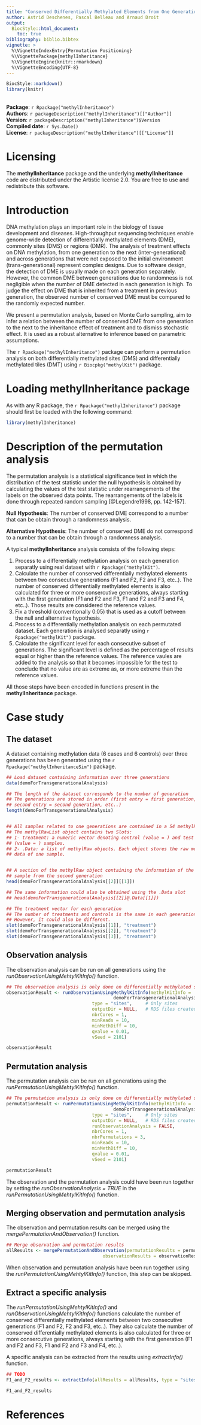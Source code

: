 ```yaml
---
title: "Conserved Differentially Methylated Elements from One Generation to the Next: Inheritance versus Randomness"
author: Astrid Deschenes, Pascal Belleau and Arnaud Droit 
output:
  BiocStyle::html_document:
    toc: true
bibliography: biblio.bibtex
vignette: >
  %\VignetteIndexEntry{Permutation Positioning}
  %\VignettePackage{methylInheritance}
  %\VignetteEngine{knitr::rmarkdown}
  %\VignetteEncoding{UTF-8}
---
```


```r
BiocStyle::markdown()
library(knitr)
```

<br />
**Package**: `r Rpackage("methylInheritance")`<br />
**Authors**: `r packageDescription("methylInheritance")[["Author"]]`<br />
**Version**: `r packageDescription("methylInheritance")$Version`<br />
**Compiled date**: `r Sys.Date()`<br />
**License**: `r packageDescription("methylInheritance")[["License"]]`<br />


# Licensing 

The **methylInheritance** package and the underlying **methylInheritance** code 
are distributed under the Artistic license 2.0. You are free to use and 
redistribute this software. 


# Introduction

DNA methylation plays an important role in the biology of tissue development 
and diseases. High-throughput sequencing techniques enable genome-wide 
detection of differentially methylated elements (DME), commonly sites (DMS) or 
regions (DMR). The analysis of treatment effects on DNA methylation, from 
one generation to the next (inter-generational) and across generations that 
were not exposed to the initial environment (trans-generational) represent 
complex designs. Due to software design, the detection of DME is usually 
made on each generation separately. However, the common DME between 
generations due to randomness is not negligible when the number of DME 
detected in each generation is high. To judge the effect on DME that is 
inherited from a treatment in previous generation, the observed number of 
conserved DME must be compared to the randomly expected number. 

We present a permutation analysis, based on Monte Carlo sampling, aim to infer 
a relation between the number of conserved DME from one generation to the next 
to the inheritance effect of treatment and to dismiss stochastic effect.  It 
is used as a robust alternative to inference based on parametric assumptions.

The `r Rpackage("methylInheritance")` package can perform a permutation 
analysis on both differentially methylated sites (DMS) and differentially 
methylated tiles (DMT) using `r Biocpkg("methylKit")` package.


# Loading methylInheritance package

As with any R package, the `r Rpackage("methylInheritance")` package should 
first be loaded with the following command:

```r
library(methylInheritance)
```


# Description of the permutation analysis

The permutation analysis is a statistical significance test in which 
the distribution of the test statistic under the null hypothesis is obtained 
by calculating the values of the test statistic under rearrangements of 
the labels on the observed data points. The rearrangements of the labels is 
done through repeated random sampling [@Legendre1998, pp. 142-157]. 

**Null Hypothesis**: The number of conserved DME correspond to a number that 
can be obtain through a randomness analysis. 

**Alternative Hypothesis**: The number of conserved DME do not correspond to a 
number that can be obtain through a randomness analysis.

A typical **methylInheritance** analysis consists of the following steps:

1. Process to a differentially methylation analysis on each generation 
separatly using real dataset with `r Rpackage("methylKit")`.
2. Calculate the number of conserved differentially methylated elements 
between two consecutive generations (F1 and F2, F2 and F3, etc..).  The number
of conserved differentially methylated elements is also calculated for three
or more consercutive generations, always starting with the first generation 
(F1 and F2 and F3, F1 and F2 and F3 and F4, etc..).
Those results are considered the reference values.
3. Fix a threshold (conventionally 0.05) that is used as a cutoff between the 
null and alternative hypothesis. 
4. Process to a differentially methylation analysis on each permutated dataset.
Each generation is analysed separatly using `r Rpackage("methylKit")` package.
5. Calculate the significant level for each consecutive subset of generations. 
The significant level is defined as the percentage of results equal or higher 
than the reference values. The reference vaules are added to the analysis so 
that it becomes impossible for the test to conclude that no value are 
as extreme as, or more extreme than the reference values.

All those steps have been encoded in functions present in the 
**methylInheritance** package. 

# Case study 

## The dataset

A dataset containing methylation data (6 cases and 6 controls) over three 
generations has been generated using the 
`r Rpackage("methylInheritanceSim")` package.

```r
## Load dataset containing information over three generations
data(demoForTransgenerationalAnalysis)

## The length of the dataset corresponds to the number of generation
## The generations are stored in order (first entry = first generation, 
## second entry = second generation, etc..)
length(demoForTransgenerationalAnalysis)


## All samples related to one generations are contained in a S4 methylRawList object.
## The methylRawList object contains two Slots:
## 1- treatment: a numeric vector denoting control (value = ) and test 
## (value = ) samples.
## 2- .Data: a list of methylRaw objects. Each object stores the raw mehylation 
## data of one sample.


## A section of the methylRaw object containing the information of the first 
## sample from the second generation 
head(demoForTransgenerationalAnalysis[[2]][[1]]) 

## The same information could also be obtained using the .Data slot
## head(demoForTransgenerationalAnalysis[[2]]@.Data[[1]]) 

## The treatment vector for each generation
## The number of treatments and controls is the same in each generation
## However, it could also be different.
slot(demoForTransgenerationalAnalysis[[1]], "treatment")
slot(demoForTransgenerationalAnalysis[[2]], "treatment")
slot(demoForTransgenerationalAnalysis[[3]], "treatment")
```


## Observation analysis 

The observation analysis can be run on all generations using the
*runObservationUsingMehtylKitInfo()* function.

```r
## The observation analysis is only done on differentially methylated sites
observationResult <- runObservationUsingMethylKitInfo(methylKitInfo = 
                                        demoForTransgenerationalAnalysis, 
                                type = "sites",     # Only sites
                                outputDir = NULL,   # RDS files created
                                nbrCores = 1,
                                minReads = 10,
                                minMethDiff = 10,
                                qvalue = 0.01,
                                vSeed = 2101)

observationResult
```


## Permutation analysis 

The permutation analysis can be run on all generations using the
*runPermutationUsingMehtylKitInfo()* function.

```r

## The permutation analysis is only done on differentially methylated sites
permutationResult <- runPermutationUsingMethylKitInfo(methylKitInfo = 
                                        demoForTransgenerationalAnalysis, 
                                type = "sites",     # Only sites
                                outputDir = NULL,   # RDS files created
                                runObservationAnalysis = FALSE,
                                nbrCores = 1,
                                nbrPermutations = 3,
                                minReads = 10,
                                minMethDiff = 10,
                                qvalue = 0.01,
                                vSeed = 2101)

permutationResult
```


The observation and the permutation analysis could have been run together by 
setting the *runObservationAnalysis = TRUE* in the
*runPermutationUsingMehtylKitInfo()* function.

## Merging observation and permutation analysis

The observation and permutation results can be merged using the
*mergePermutationAndObservation()* function.

```r
## Merge observation and permutation results
allResults <- mergePermutationAndObservation(permutationResults = permutationResult,
                                    observationResults = observationResult)
```

When observation and permutation analysis have been run together using the
*runPermutationUsingMehtylKitInfo()* function, this step can be skipped.

## Extract a specific analysis

The *runPermutationUsingMehtylKitInfo()* and *runObservationUsingMehtylKitInfo()* functions 
calculate the number of conserved differentially methylated elements 
between two consecutive generations (F1 and F2, F2 and F3, etc..).  They also calculate 
the number of conserved differentially methylated elements is also calculated for three
or more consercutive generations, always starting with the first generation 
(F1 and F2 and F3, F1 and F2 and F3 and F4, etc..).

A specific analysis can be extracted from the results using *extractInfo()* function.

```r
## TODO
F1_and_F2_results <- extractInfo(allResults = allResults, type = "sites", inter = "i2", position = 1)

F1_and_F2_results
```



# References


